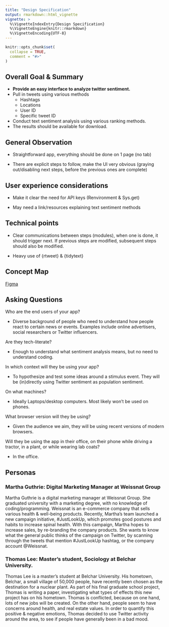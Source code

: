 ```yaml
---
title: "Design Specification"
output: rmarkdown::html_vignette
vignette: >
  %\VignetteIndexEntry{Design Specification}
  %\VignetteEngine{knitr::rmarkdown}
  %\VignetteEncoding{UTF-8}
---
```


```r
knitr::opts_chunk$set(
  collapse = TRUE,
  comment = "#>"
)
```

## Overall Goal & Summary

- **Provide an easy interface to analyze twitter sentiment.** 
- Pull in tweets using various methods
  - Hashtags
  - Locations
  - User ID
  - Specific tweet ID
 
- Conduct text sentiment analysis using various ranking methods. 
- The results should be available for download.

## General Observation

- Straightforward app, everything should be done on 1 page (no tab)

- There are explicit steps to follow, make the UI very obvious (graying out/disabling next steps, before the previous ones are complete)

## User experience considerations

- Make it clear the need for API keys (Renvironment & Sys.get)

- May need a link/resources explaining text sentiment methods

## Technical points

- Clear communications between steps (modules), when one is done, it should trigger next. If previous steps are modified, subsequent steps should also be modified.

- Heavy use of {rtweet} & {tidytext}

## Concept Map

[Figma](https://www.figma.com/file/KnIro6aWjUj5KwMHlwTb93/senTWEETment?node-id=0%3A1)

## Asking Questions

Who are the end users of your app?

- Diverse background of people who need to understand how people react to certain news or events. Examples include online advertisers, social researchers or Twitter influencers.

Are they tech-literate?

- Enough to understand what sentiment analysis means, but no need to understand coding.

In which context will they be using your app?

- To hypothesize and test some ideas around a stimulus event. They will be (in)directly using Twitter sentiment as population sentiment.

On what machines?

- Ideally Laptops/desktop computers. Most likely won't be used on phones. 

What browser version will they be using?

- Given the audience we aim, they will be using recent versions of modern browsers. 

Will they be using the app in their office, on their phone while driving a tractor, in a plant, or while wearing lab coats?

- In the office.

## Personas

### Martha Guthrie: Digital Marketing Manager at Weissnat Group

Martha Guthrie is a digital marketing manager at Weissnat Group. She graduated university with a marketing degree, with no knowledge of coding/programming. Weissnat is an e-commerce company that sells various health & well-being products. Recently, Martha's team launched a new campaign initiative, #JustLookUp, which promotes good postures and habits to increase spinal health. With this campaign, Martha hopes to increase sales, by re-branding the company products. She wants to know what the general public thinks of the campaign on Twitter, by scanning through the tweets that mention #JustLookUp hashtag, or the company account @Weissnat.

### Thomas Lee: Master's student, Sociology at Belchar University.

Thomas Lee is a master's student at Belchar University. His hometown, Belchar, a small village of 50,000 people, have recently been chosen as the destination for a nuclear plant. As part of his final graduate school project, Thomas is writing a paper, investigating what types of effects this new project has on his hometown. Thomas is conflicted, because on one hand, lots of new jobs will be created. On the other hand, people seem to have concerns around health, and real estate values. In order to quantify this positive & negative emotions, Thomas decided to use Twitter activity around the area, to see if people have generally been in a bad mood.
